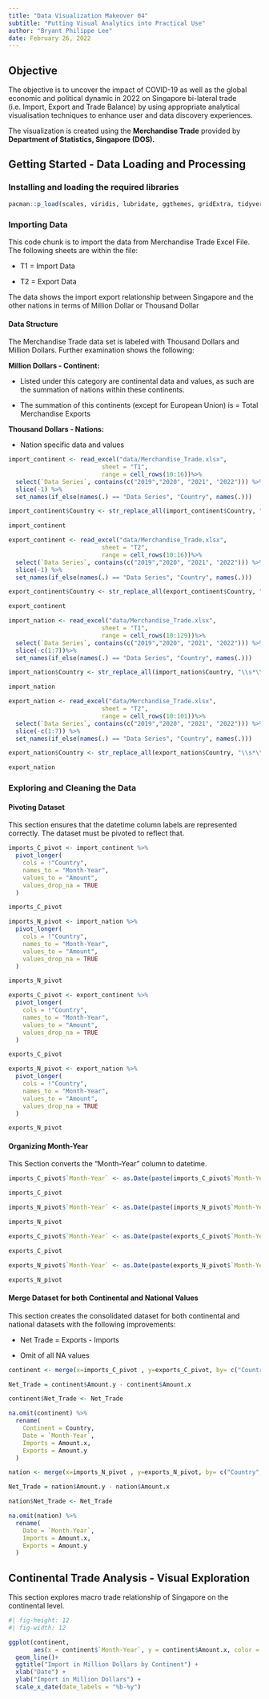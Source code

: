 ```yaml
---
title: "Data Visualization Makeover 04"
subtitle: "Putting Visual Analytics into Practical Use"
author: "Bryant Philippe Lee"
date: February 26, 2022
---
```


## Objective

The objective is to uncover the impact of COVID-19 as well as the global economic and political dynamic in 2022 on Singapore bi-lateral trade (i.e. Import, Export and Trade Balance) by using appropriate analytical visualisation techniques to enhance user and data discovery experiences.

The visualization is created using the **Merchandise Trade** provided by **Department of Statistics, Singapore (DOS)*.***\

## Getting Started - Data Loading and Processing

### Installing and loading the required libraries

```r
pacman::p_load(scales, viridis, lubridate, ggthemes, gridExtra, tidyverse, readxl, knitr, data.table, readxl, lubridate, stringr, dplyr)
```

### Importing Data

This code chunk is to import the data from Merchandise Trade Excel File. The following sheets are within the file:

-   T1 = Import Data

-   T2 = Export Data

The data shows the import export relationship between Singapore and the other nations in terms of Million Dollar or Thousand Dollar

::: callout-important
#### Data Structure

The Merchandise Trade data set is labeled with Thousand Dollars and Million Dollars. Further examination shows the following:

**Million Dollars - Continent:**

-   Listed under this category are continental data and values, as such are the summation of nations within these continents.

-   The summation of this continents (except for European Union) is = Total Merchandise Exports

**Thousand Dollars - Nations:**

-   Nation specific data and values
:::

```r
import_continent <- read_excel("data/Merchandise_Trade.xlsx", 
                          sheet = "T1",
                          range = cell_rows(10:16))%>%
  select(`Data Series`, contains(c("2019","2020", "2021", "2022"))) %>%
  slice(-1) %>%
  set_names(if_else(names(.) == "Data Series", "Country", names(.)))

import_continent$Country <- str_replace_all(import_continent$Country, "\\s*\\(.*?\\)", "")

import_continent
```

```r
export_continent <- read_excel("data/Merchandise_Trade.xlsx", 
                          sheet = "T2",
                          range = cell_rows(10:16))%>%
  select(`Data Series`, contains(c("2019","2020", "2021", "2022"))) %>%
  slice(-1) %>%
  set_names(if_else(names(.) == "Data Series", "Country", names(.)))

export_continent$Country <- str_replace_all(export_continent$Country, "\\s*\\(.*?\\)", "")

export_continent
```

```r
import_nation <- read_excel("data/Merchandise_Trade.xlsx", 
                          sheet = "T1",
                          range = cell_rows(10:129))%>%
  select(`Data Series`, contains(c("2019","2020", "2021", "2022"))) %>%
  slice(-c(1:7))%>%
  set_names(if_else(names(.) == "Data Series", "Country", names(.)))

import_nation$Country <- str_replace_all(import_nation$Country, "\\s*\\(.*?\\)", "")

import_nation
```

```r
export_nation <- read_excel("data/Merchandise_Trade.xlsx", 
                          sheet = "T2",
                          range = cell_rows(10:101))%>%
  select(`Data Series`, contains(c("2019","2020", "2021", "2022"))) %>%
  slice(-c(1:7)) %>%
  set_names(if_else(names(.) == "Data Series", "Country", names(.)))

export_nation$Country <- str_replace_all(export_nation$Country, "\\s*\\(.*?\\)", "")

export_nation
```

### Exploring and Cleaning the Data

#### Pivoting Dataset

This section ensures that the datetime column labels are represented correctly. The dataset must be pivoted to reflect that.

```r
imports_C_pivot <- import_continent %>%
  pivot_longer(
    cols = !"Country",
    names_to = "Month-Year",
    values_to = "Amount",
    values_drop_na = TRUE
  )

imports_C_pivot
```

```r
imports_N_pivot <- import_nation %>%
  pivot_longer(
    cols = !"Country",
    names_to = "Month-Year",
    values_to = "Amount",
    values_drop_na = TRUE
  )

imports_N_pivot
```

```r
exports_C_pivot <- export_continent %>%
  pivot_longer(
    cols = !"Country",
    names_to = "Month-Year",
    values_to = "Amount",
    values_drop_na = TRUE
  )

exports_C_pivot
```

```r
exports_N_pivot <- export_nation %>%
  pivot_longer(
    cols = !"Country",
    names_to = "Month-Year",
    values_to = "Amount",
    values_drop_na = TRUE
  )

exports_N_pivot
```

#### Organizing Month-Year

This Section converts the "Month-Year" column to datetime.

```r
imports_C_pivot$`Month-Year` <- as.Date(paste(imports_C_pivot$`Month-Year`, "01"), format = "%Y %b %d")

imports_C_pivot
```

```r
imports_N_pivot$`Month-Year` <- as.Date(paste(imports_N_pivot$`Month-Year`, "01"), format = "%Y %b %d")

imports_N_pivot
```

```r
exports_C_pivot$`Month-Year` <- as.Date(paste(exports_C_pivot$`Month-Year`, "01"), format = "%Y %b %d")

exports_C_pivot
```

```r
exports_N_pivot$`Month-Year` <- as.Date(paste(exports_N_pivot$`Month-Year`, "01"), format = "%Y %b %d")

exports_N_pivot
```

#### Merge Dataset for both Continental and National Values

This section creates the consolidated dataset for both continental and national datasets with the following improvements:

-   Net Trade = Exports - Imports

-   Omit of all NA values

```r
continent <- merge(x=imports_C_pivot , y=exports_C_pivot, by= c("Country", "Month-Year"), all.x = TRUE, all.y = TRUE)

Net_Trade = continent$Amount.y - continent$Amount.x

continent$Net_Trade <- Net_Trade

na.omit(continent) %>%
  rename(
    Continent = Country,
    Date = `Month-Year`,
    Imports = Amount.x,
    Exports = Amount.y
  )
```

```r
nation <- merge(x=imports_N_pivot , y=exports_N_pivot, by= c("Country", "Month-Year"), all.x = TRUE, all.y = TRUE)

Net_Trade = nation$Amount.y - nation$Amount.x

nation$Net_Trade <- Net_Trade

na.omit(nation) %>%
  rename(
    Date = `Month-Year`,
    Imports = Amount.x,
    Exports = Amount.y
  )
```

## Continental Trade Analysis - Visual Exploration

This section explores macro trade relationship of Singapore on the continental level.

```r
#| fig-height: 12
#| fig-width: 12

ggplot(continent,
       aes(x = continent$`Month-Year`, y = continent$Amount.x, color = continent$Country)) +
  geom_line()+
  ggtitle("Import in Million Dollars by Continent") +
  xlab("Date") +
  ylab("Import in Million Dollars") +
  scale_x_date(date_labels = "%b-%y")
```
